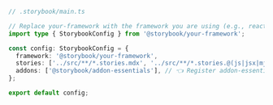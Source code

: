 ```ts
// .storybook/main.ts

// Replace your-framework with the framework you are using (e.g., react-webpack5, vue3-vite)
import type { StorybookConfig } from '@storybook/your-framework';

const config: StorybookConfig = {
  framework: '@storybook/your-framework',
  stories: ['../src/**/*.stories.mdx', '../src/**/*.stories.@(js|jsx|mjs|ts|tsx)'],
  addons: ['@storybook/addon-essentials'], // 👈 Register addon-essentials
};

export default config;
```
